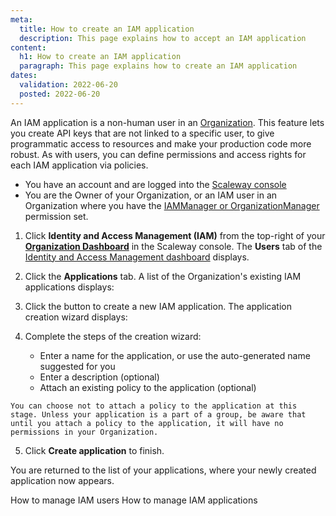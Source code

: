 ```yaml
---
meta:
  title: How to create an IAM application
  description: This page explains how to accept an IAM application
content:
  h1: How to create an IAM application
  paragraph: This page explains how to create an IAM application
dates:
  validation: 2022-06-20
  posted: 2022-06-20
---
```


An IAM application is a non-human user in an [Organization](#organization). This feature lets you create API keys that are not linked to a specific user, to give programmatic access to resources and make your production code more robust. As with users, you can define permissions and access rights for each IAM application via policies.

<Message type="requirement">

- You have an account and are logged into the [Scaleway console](https://console.scaleway.com)
- You are the Owner of your Organization, or an IAM user in an Organization where you have the [IAMManager or OrganizationManager](/identity-and-access-management/iam/reference-content/permission-sets) permission set. 

</Message>

1. Click **Identity and Access Management (IAM)** from the top-right of your [**Organization Dashboard**](https://console.scaleway.com/organization) in the Scaleway console. The **Users** tab of the [Identity and Access Management dashboard](https://console.scaleway.com/iam/users) displays.

  <Lightbox src="scaleway-iam-dashboard.webp" alt="" />

2. Click the **Applications** tab. A list of the Organization's existing IAM applications displays:

  <Lightbox src="scaleway-applications.webp" alt="" />

3. Click the <Icon name="plus" /> button to create a new IAM application. The application creation wizard displays:

  <Lightbox src="scaleway-create-app.webp" alt="" />

4. Complete the steps of the creation wizard:

    - Enter a name for the application, or use the auto-generated name suggested for you
    - Enter a description (optional)
    - Attach an existing policy to the application (optional)

  <Message type="note">

    You can choose not to attach a policy to the application at this stage. Unless your application is a part of a group, be aware that until you attach a policy to the application, it will have no permissions in your Organization.
  
  </Message>

5. Click **Create application** to finish. 

You are returned to the list of your applications, where your newly created application now appears. 

<Navigation title="See Also">
  <PreviousButton to="/identity-and-access-management/iam/how-to/manage-users/">How to manage IAM users</PreviousButton>
  <NextButton to="/identity-and-access-management/iam/how-to/manage-applications/">How to manage IAM applications</NextButton>
</Navigation>
